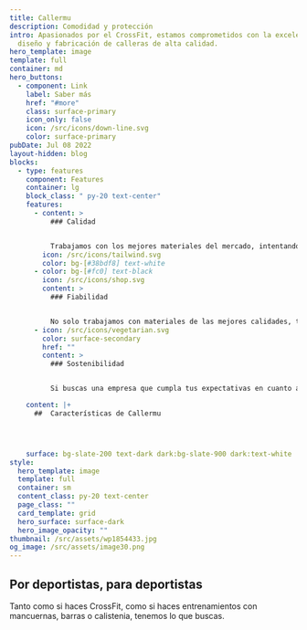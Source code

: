 ```yaml
---
title: Callermu
description: Comodidad y protección
intro: Apasionados por el CrossFit, estamos comprometidos con la excelencia del
  diseño y fabricación de calleras de alta calidad.
hero_template: image
template: full
container: md
hero_buttons:
  - component: Link
    label: Saber más
    href: "#more"
    class: surface-primary
    icon_only: false
    icon: /src/icons/down-line.svg
    color: surface-primary
pubDate: Jul 08 2022
layout-hidden: blog
blocks:
  - type: features
    component: Features
    container: lg
    block_class: " py-20 text-center"
    features:
      - content: >
          ### Calidad


          Trabajamos con los mejores materiales del mercado, intentando alcanzar siempre la excelencia para cuidar lo más importante de este mundo: tus manos.
        icon: /src/icons/tailwind.svg
        color: bg-[#38bdf8] text-white
      - color: bg-[#fc0] text-black
        icon: /src/icons/shop.svg
        content: >
          ### Fiabilidad


          No solo trabajamos con materiales de las mejores calidades, también usamos los materiales más robustos, para además de buscar comodidad, conseguir durabilidad.
      - icon: /src/icons/vegetarian.svg
        color: surface-secondary
        href: ""
        content: >
          ### Sostenibilidad


          Si buscas una empresa que cumpla tus expectativas en cuanto a equipamiento y que a su vez deje una huella positiva en el planeta, este es tu sitio.

    content: |+
      ##  Características de Callermu




    surface: bg-slate-200 text-dark dark:bg-slate-900 dark:text-white
style:
  hero_template: image
  template: full
  container: sm
  content_class: py-20 text-center
  page_class: ""
  card_template: grid
  hero_surface: surface-dark
  hero_image_opacity: ""
thumbnail: /src/assets/wp1854433.jpg
og_image: /src/assets/image30.png
---
```

## Por deportistas, para deportistas

Tanto como si haces CrossFit, como si haces entrenamientos con mancuernas, barras o calistenia, tenemos lo que buscas.
